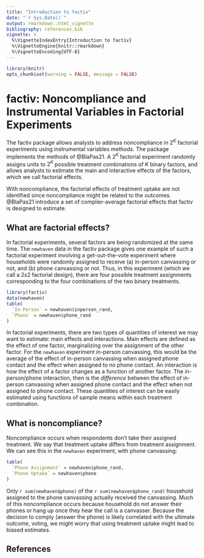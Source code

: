 ```yaml
---
title: "Introduction to factiv"
date: "`r Sys.Date()`"
output: rmarkdown::html_vignette
bibliography: references.bib
vignette: >
  %\VignetteIndexEntry{Introduction to factiv}
  %\VignetteEngine{knitr::rmarkdown}
  %\VignetteEncoding{UTF-8}
---
```


```r
library(knitr)
opts_chunk$set(warning = FALSE, message = FALSE)
```

# factiv: Noncompliance and Instrumental Variables in Factorial Experiments

The factiv package allows analysts to address noncompliance in $2^K$ factorial experiments using instrumental variables methods. The package implements the methods of @BlaPas21. A $2^K$ factorial experiment randomly assigns units to $2^K$ possible treatment combinations of $K$ binary factors, and allows analysts to estimate the main and interactive effects of the factors, which we call factorial effects. 

With noncompliance, the factorial effects of treatment uptake are not identified since noncompliance might be related to the outcomes. @BlaPas21 introduce a set of complier-average factorial effects that factiv is designed to estimate. 

## What are factorial effects?

In factorial experiments, several factors are being randomized at the same time. The `newhaven` data in the factiv package gives one example of such a factorial experiment involving a get-out-the-vote experiment where households were randomly assigned to receive (a) in-person canvassing or not, and (b) phone canvassing or not. Thus, in this experiment (which we call a 2x2 factorial design), there are four possible treatment assignments corresponding to the four combinations of the two binary treatments.

```r
library(factiv)
data(newhaven)
table(
  `In-Person` = newhaven$inperson_rand,
  `Phone` = newhaven$phone_rand
)
```

In factorial experiments, there are two types of quantities of interest we may want to estimate: main effects and interactions. Main effects are defined as the effect of one factor, marginalizing over the assignment of the other factor. For the `newhaven` experiment in-person canvassing, this would be the average of the effect of in-person canvassing when assigned phone contact and the effect when assigned to no phone contact. An interaction is how the effect of a factor changes as a function of another factor. The in-person/phone interaction, then is the *difference* between the effect of in-person canvassing when assigned phone contact and the effect when not assigned to phone contact. These quantities of interest can be easily estimated using functions of sample means within each treatment combination. 

## What is noncompliance?

Noncompliance occurs when respondents don't take their assigned treatment. We say that treatment uptake differs from treatment assignment. We can see this in the `newhaven` experiment, with phone canvassing:

```r
table(
  `Phone Assignment` = newhaven$phone_rand,
  `Phone Uptake` = newhaven$phone
)
```

Only `r sum(newhaven$phone)` of the `r sum(newhaven$phone_rand)` household assigned to the phone canvassing actually received the canvassing. Much of this noncompliance occurs because household do not answer their phones or hang up once they hear the call is a canvasser. Because the decision to comply (answer the phone) is likely correlated with the ultimate outcome, voting, we might worry that using treatment uptake might lead to biased estimates. 

## References
